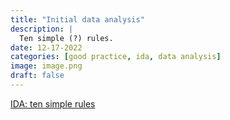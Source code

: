 ```yaml
---
title: "Initial data analysis"
description: |
  Ten simple (?) rules.  
date: 12-17-2022
categories: [good practice, ida, data analysis]
image: image.png
draft: false
---
```


[IDA: ten simple rules](https://journals.plos.org/ploscompbiol/article?id=10.1371/journal.pcbi.1009819)


